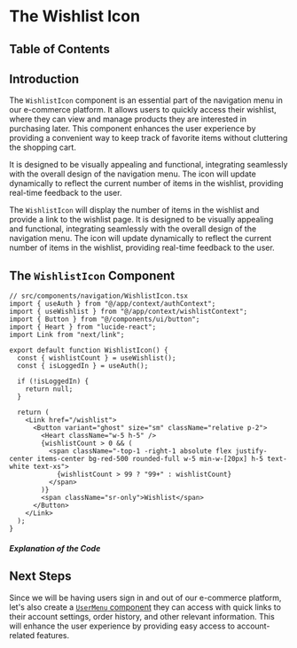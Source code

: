 
# The Wishlist Icon

## Table of Contents

## Introduction

The `WishlistIcon` component is an essential part of the navigation menu in our e-commerce platform. It allows users to quickly access their wishlist, where they can view and manage products they are interested in purchasing later. This component enhances the user experience by providing a convenient way to keep track of favorite items without cluttering the shopping cart.

It is designed to be visually appealing and functional, integrating seamlessly with the overall design of the navigation menu. The icon will update dynamically to reflect the current number of items in the wishlist, providing real-time feedback to the user.

The `WishlistIcon` will display the number of items in the wishlist and provide a link to the wishlist page. It is designed to be visually appealing and functional, integrating seamlessly with the overall design of the navigation menu. The icon will update dynamically to reflect the current number of items in the wishlist, providing real-time feedback to the user.

## The `WishlistIcon` Component

```tsx
// src/components/navigation/WishlistIcon.tsx
import { useAuth } from "@/app/context/authContext";
import { useWishlist } from "@/app/context/wishlistContext";
import { Button } from "@/components/ui/button";
import { Heart } from "lucide-react";
import Link from "next/link";

export default function WishlistIcon() {
  const { wishlistCount } = useWishlist();
  const { isLoggedIn } = useAuth();

  if (!isLoggedIn) {
    return null;
  }

  return (
    <Link href="/wishlist">
      <Button variant="ghost" size="sm" className="relative p-2">
        <Heart className="w-5 h-5" />
        {wishlistCount > 0 && (
          <span className="-top-1 -right-1 absolute flex justify-center items-center bg-red-500 rounded-full w-5 min-w-[20px] h-5 text-white text-xs">
            {wishlistCount > 99 ? "99+" : wishlistCount}
          </span>
        )}
        <span className="sr-only">Wishlist</span>
      </Button>
    </Link>
  );
}
```

##### Explanation of the Code

## Next Steps

Since we will be having users sign in and out of our e-commerce platform, let's also create a [`UserMenu` component](/ecommerce-platform/components/navigation-components/creating-the-user-menu) they can access with quick links to their account settings, order history, and other relevant information. This will enhance the user experience by providing easy access to account-related features.

<BackToTop />
